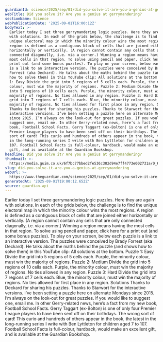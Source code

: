 ```yaml
---
guardianId: science/2025/sep/01/did-you-solve-it-are-you-a-genius-at-gerrymandering
webTitle: Did you solve it? Are you a genius at gerrymandering?
sectionName: Science
webPublicationDate: '2025-09-01T16:00:12Z'
bodyText: >-
  Earlier today I set three gerrymandering logic puzzles. Here they are again
  with solutions. In each of the grids below, the challenge is to find the
  unique electoral map in which the minority colour wins the most regions. A
  region is defined as a contiguous block of cells that are joined either
  horizontally or vertically. (A region cannot contain any cells that are only
  connected diagonally, i.e. via a corner.) Winning a region means having the
  most cells in that region. To solve using pencil and paper, click here for a
  print out (and some bonus puzzles). To play on your screen, below each puzzle
  is a link to an interactive version. The puzzles were conceived by Brady
  Forrest (aka Deckard). He talks about the maths behind the puzzle (and shows
  how to solve them) in this YouTube clip: All solutions at the bottom. Puzzle
  1: Easy Divide the grid into 5 regions of 5 cells each. Purple, the minority
  colour, must win the majority of regions. Puzzle 2: Medium Divide the grid
  into 5 regions of 10 cells each. Purple, the minority colour, must win the
  majority of regions. No ties allowed in any region. Puzzle 3: Hard Divide the
  grid into 7 regions of 7 cells each. Blue, the minority colour, must win the
  majority of regions. No ties allowed for first place in any region. Solutions
  Thanks to Deckard for sharing his puzzles. Thanks to Starwort for the
  interactive versions. I’ve been setting a puzzle here on alternate Mondays
  since 2015. I’m always on the look-out for great puzzles. If you would like to
  suggest one, email me. In other Gerry-related news, here’s a fact from my new
  book, Football School Facts. Gerry Taggart (ex-Bolton) is one of only four
  Premier League players to have been sent off on their birthdays. The wrong
  sort of card! This curio and hundreds of others appear in the book, the latest
  in the long-running series I write with Ben Lyttleton for children aged 7 to
  107. Football School Facts is full-colour, hardback, would make an excellent
  gift, and is available at the Guardian Bookshop.
headline: Did you solve it? Are you a genius at gerrymandering?
thumbnail: >-
  https://media.guim.co.uk/6f7bc77bbed2fe536c302d94e7ff4773e002731a/0_0_6333_3801/500.jpg
slug: did-you-solve-it-are-you-a-genius-at-gerrymandering
webUrl: >-
  https://www.theguardian.com/science/2025/sep/01/did-you-solve-it-are-you-a-genius-at-gerrymandering
generatedAt: '2025-09-01T19:00:12.652Z'
source: guardian-api
---
```

Earlier today I set three gerrymandering logic puzzles. Here they are again with solutions. In each of the grids below, the challenge is to find the unique electoral map in which the minority colour wins the most regions. A region is defined as a contiguous block of cells that are joined either horizontally or vertically. (A region cannot contain any cells that are only connected diagonally, i.e. via a corner.) Winning a region means having the most cells in that region. To solve using pencil and paper, click here for a print out (and some bonus puzzles). To play on your screen, below each puzzle is a link to an interactive version. The puzzles were conceived by Brady Forrest (aka Deckard). He talks about the maths behind the puzzle (and shows how to solve them) in this YouTube clip: All solutions at the bottom. Puzzle 1: Easy Divide the grid into 5 regions of 5 cells each. Purple, the minority colour, must win the majority of regions. Puzzle 2: Medium Divide the grid into 5 regions of 10 cells each. Purple, the minority colour, must win the majority of regions. No ties allowed in any region. Puzzle 3: Hard Divide the grid into 7 regions of 7 cells each. Blue, the minority colour, must win the majority of regions. No ties allowed for first place in any region. Solutions Thanks to Deckard for sharing his puzzles. Thanks to Starwort for the interactive versions. I’ve been setting a puzzle here on alternate Mondays since 2015. I’m always on the look-out for great puzzles. If you would like to suggest one, email me. In other Gerry-related news, here’s a fact from my new book, Football School Facts. Gerry Taggart (ex-Bolton) is one of only four Premier League players to have been sent off on their birthdays. The wrong sort of card! This curio and hundreds of others appear in the book, the latest in the long-running series I write with Ben Lyttleton for children aged 7 to 107. Football School Facts is full-colour, hardback, would make an excellent gift, and is available at the Guardian Bookshop.
